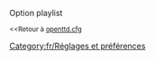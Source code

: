 {{fr/Amorce}}
Option playlist

<small><<Retour à [[fr/Archive/Manual/Settings/Openttd.cfg|openttd.cfg]]</small>
[[Category:fr/Réglages et préférences]]